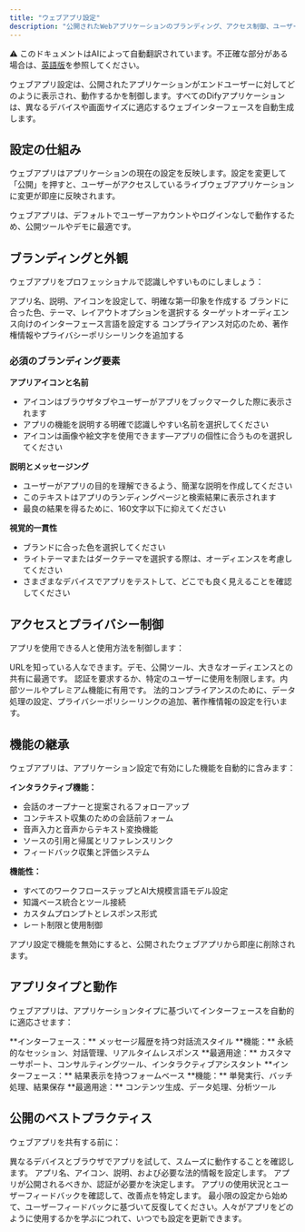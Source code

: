 ```yaml
---
title: "ウェブアプリ設定"
description: "公開されたWebアプリケーションのブランディング、アクセス制御、ユーザーエクスペリエンス設定を構成"
---
```


<Note> ⚠️ このドキュメントはAIによって自動翻訳されています。不正確な部分がある場合は、[英語版](/en/documentation/pages/publish/webapp/web-app-settings)を参照してください。</Note>


ウェブアプリ設定は、公開されたアプリケーションがエンドユーザーに対してどのように表示され、動作するかを制御します。すべてのDifyアプリケーションは、異なるデバイスや画面サイズに適応するウェブインターフェースを自動生成します。

## 設定の仕組み

ウェブアプリはアプリケーションの現在の設定を反映します。設定を変更して「公開」を押すと、ユーザーがアクセスしているライブウェブアプリケーションに変更が即座に反映されます。

<Info>
ウェブアプリは、デフォルトでユーザーアカウントやログインなしで動作するため、公開ツールやデモに最適です。
</Info>

## ブランディングと外観

ウェブアプリをプロフェッショナルで認識しやすいものにしましょう：

<CardGroup cols={2}>
  <Card title="アプリアイデンティティ" icon="id-card">
    アプリ名、説明、アイコンを設定して、明確な第一印象を作成する
  </Card>
  <Card title="ビジュアルデザイン" icon="palette">
    ブランドに合った色、テーマ、レイアウトオプションを選択する
  </Card>
  <Card title="言語設定" icon="globe">
    ターゲットオーディエンス向けのインターフェース言語を設定する
  </Card>
  <Card title="法的ページ" icon="scale">
    コンプライアンス対応のため、著作権情報やプライバシーポリシーリンクを追加する
  </Card>
</CardGroup>

### 必須のブランディング要素

**アプリアイコンと名前**
- アイコンはブラウザタブやユーザーがアプリをブックマークした際に表示されます
- アプリの機能を説明する明確で認識しやすい名前を選択してください
- アイコンは画像や絵文字を使用できます—アプリの個性に合うものを選択してください

**説明とメッセージング**
- ユーザーがアプリの目的を理解できるよう、簡潔な説明を作成してください
- このテキストはアプリのランディングページと検索結果に表示されます
- 最良の結果を得るために、160文字以下に抑えてください

**視覚的一貫性**
- ブランドに合った色を選択してください
- ライトテーマまたはダークテーマを選択する際は、オーディエンスを考慮してください
- さまざまなデバイスでアプリをテストして、どこでも良く見えることを確認してください

## アクセスとプライバシー制御

アプリを使用できる人と使用方法を制御します：

<AccordionGroup>
  <Accordion title="公開アクセス（デフォルト）">
    URLを知っている人なできます。デモ、公開ツール、大きなオーディエンスとの共有に最適です。
  </Accordion>
  
  <Accordion title="アクセス制御">
    認証を要求するか、特定のユーザーに使用を制限します。内部ツールやプレミアム機能に有用です。
  </Accordion>
  
  <Accordion title="プライバシー設定">
    法的コンプライアンスのために、データ処理の設定、プライバシーポリシーリンクの追加、著作権情報の設定を行います。
  </Accordion>
</AccordionGroup>

## 機能の継承

ウェブアプリは、アプリケーション設定で有効にした機能を自動的に含みます：

**インタラクティブ機能：**
- 会話のオープナーと提案されるフォローアップ
- コンテキスト収集のための会話前フォーム
- 音声入力と音声からテキスト変換機能
- ソースの引用と帰属とリファレンスリンク
- フィードバック収集と評価システム

**機能性：**
- すべてのワークフローステップとAI大規模言語モデル設定
- 知識ベース統合とツール接続
- カスタムプロンプトとレスポンス形式
- レート制限と使用制御

<Warning>
アプリ設定で機能を無効にすると、公開されたウェブアプリから即座に削除されます。
</Warning>

## アプリタイプと動作

ウェブアプリは、アプリケーションタイプに基づいてインターフェースを自動的に適応させます：

<Tabs>
  <Tab title="チャットアプリケーション">
    **インターフェース：** メッセージ履歴を持つ対話流スタイル
    **機能：** 永続的なセッション、対話管理、リアルタイムレスポンス
    **最適用途：** カスタマーサポート、コンサルティングツール、インタラクティブアシスタント
  </Tab>
  
  <Tab title="ワークフローアプリケーション">
    **インターフェース：** 結果表示を持つフォームベース
    **機能：** 単発実行、バッチ処理、結果保存
    **最適用途：** コンテンツ生成、データ処理、分析ツール
  </Tab>
</Tabs>

## 公開のベストプラクティス

ウェブアプリを共有する前に：

<Steps>
  <Step title="ユーザーエクスペリエンスをテストする">
    異なるデバイスとブラウザでアプリを試して、スムーズに動作することを確認します。
  </Step>
  
  <Step title="必須設定を構成する">
    アプリ名、アイコン、説明、および必要な法的情報を設定します。
  </Step>
  
  <Step title="アクセス制御を確認する">
    アプリが公開されるべきか、認証が必要かを決定します。
  </Step>
  
  <Step title="使用状況を監視する">
    アプリの使用状況とユーザーフィードバックを確認して、改善点を特定します。
  </Step>
</Steps>

<Tip>
最小限の設定から始めて、ユーザーフィードバックに基づいて反復してください。人々がアプリをどのように使用するかを学ぶにつれて、いつでも設定を更新できます。
</Tip>
